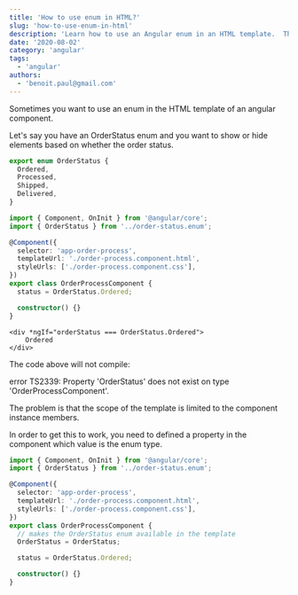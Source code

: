 ```yaml
---
title: 'How to use enum in HTML?'
slug: 'how-to-use-enum-in-html'
description: 'Learn how to use an Angular enum in an HTML template.  This is a trick you will use often.'
date: '2020-08-02'
category: 'angular'
tags:
  - 'angular'
authors:
  - 'benoit.paul@gmail.com'
---
```


Sometimes you want to use an enum in the HTML template of an angular component.

Let's say you have an OrderStatus enum and you want to show or hide elements based on whether the order status.

```typescript
export enum OrderStatus {
  Ordered,
  Processed,
  Shipped,
  Delivered,
}
```

```typescript
import { Component, OnInit } from '@angular/core';
import { OrderStatus } from '../order-status.enum';

@Component({
  selector: 'app-order-process',
  templateUrl: './order-process.component.html',
  styleUrls: ['./order-process.component.css'],
})
export class OrderProcessComponent {
  status = OrderStatus.Ordered;

  constructor() {}
}
```

```markup
<div *ngIf="orderStatus === OrderStatus.Ordered">
    Ordered
</div>
```

The code above will not compile:

error TS2339: Property 'OrderStatus' does not exist on type 'OrderProcessComponent'.

The problem is that the scope of the template is limited to the component instance members.

In order to get this to work, you need to defined a property in the component which value is the enum type.

```typescript
import { Component, OnInit } from '@angular/core';
import { OrderStatus } from '../order-status.enum';

@Component({
  selector: 'app-order-process',
  templateUrl: './order-process.component.html',
  styleUrls: ['./order-process.component.css'],
})
export class OrderProcessComponent {
  // makes the OrderStatus enum available in the template
  OrderStatus = OrderStatus;

  status = OrderStatus.Ordered;

  constructor() {}
}
```
